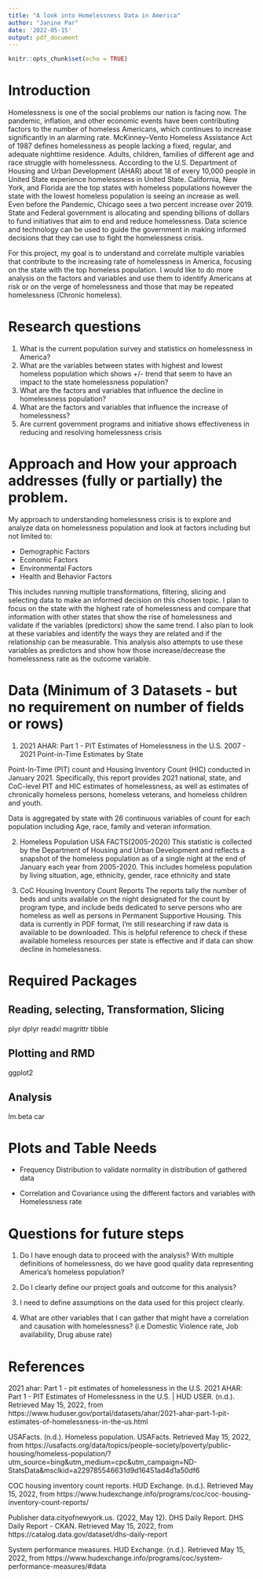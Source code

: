 ---
title: "A look into Homelessness Data in America"
author: "Janine Par"
date: '2022-05-15'
output: pdf_document
---

```{r setup, include=FALSE}
knitr::opts_chunk$set(echo = TRUE)
```

# Introduction
Homelessness is one of the social problems our nation is facing now. The pandemic, inflation, and other economic events have been contributing factors to the number of homeless Americans, which continues to increase significantly in an alarming rate. McKinney–Vento Homeless Assistance Act of 1987 defines homelessness as people lacking a fixed, regular, and adequate nighttime residence. Adults, children, families of different age and race struggle with homelessness. According to the U.S. Department of Housing and Urban Development (AHAR) about 18 of every 10,000 people in United State experience homelessness in United State. California, New York, and Florida are the top states with homeless populations however the state with the lowest homeless population is seeing an increase as well. Even before the Pandemic, Chicago sees a two percent increase over 2019. State and Federal government is allocating and spending billions of dollars to fund initiatives that aim to end and reduce homelessness. Data science and technology can be used to guide the government in making informed decisions that they can use to fight the homelessness crisis. 

For this project, my goal is to understand and correlate multiple variables that contribute to the increasing rate of homelessness in America, focusing on the state with the top homeless population. I would like to do more analysis on the factors and variables and use them to identify Americans at risk or on the verge of homelessness and those that may be repeated homelessness (Chronic homeless). 

# Research questions

1. What is the current population survey and statistics on homelessness in America? 
1. What are the variables between states with highest and lowest homeless population which shows +/- trend that seem to have an impact to the state homelessness population? 
1. What are the  factors and variables that influence the decline in homelessness population?
1. What are the  factors and variables that influence the increase of homelessness?
1. Are current government programs and initiative shows effectiveness in reducing and resolving homelessness crisis


# Approach and How your approach addresses (fully or partially) the problem.

My approach to understanding homelessness crisis is to explore and analyze data on homelessness population and look at factors including but not limited to:

- Demographic Factors
- Economic Factors
- Environmental Factors
- Health and Behavior Factors

This includes running multiple transformations, filtering, slicing and selecting data to make an informed decision on this chosen topic. I plan to focus on the state with the highest rate of homelessness and compare that information with other states that show the rise of homelessness and validate if the variables (predictors) show the same trend. I also plan to look at these variables and identify the ways they are related and if the relationship can be measurable. This analysis also attempts to use these variables as predictors and show how those increase/decrease the homelessness rate as the outcome variable.


# Data  (Minimum of 3 Datasets - but no requirement on number of fields or rows)


1. 2021 AHAR: Part 1 - PIT Estimates of Homelessness in the U.S. 
2007 - 2021 Point-in-Time Estimates by State 

Point-In-Time (PIT) count and Housing Inventory Count (HIC) conducted in January 2021. Specifically, this report provides 2021 national, state, and CoC-level PIT and HIC estimates of homelessness, as well as estimates of chronically homeless persons, homeless veterans, and homeless children and youth. 

Data is aggregated by state with 26 continuous variables of count for each population including Age, race, family and veteran information. 

2. Homeless Population USA FACTS(2005-2020)
This statistic is collected by the Department of Housing and Urban Development and reflects a snapshot of the homeless population as of a single night at the end of January each year from 2005-2020. This includes homeless population by living situation, age, ethnicity, gender, race ethnicity and state


3. CoC Housing Inventory Count Reports
The reports tally the number of beds and units available on the night designated for the count by program type, and include beds dedicated to serve persons who are homeless as well as persons in Permanent Supportive Housing. This data is currently in PDF format, I'm still researching if raw data is available to be downloaded. This is helpful reference to check if these available homeless resources per state is effective and if data can show decline in homelessness.


# Required Packages

## Reading, selecting, Transformation, Slicing

plyr
dplyr
readxl
magrittr
tibble

## Plotting and RMD

ggplot2 

## Analysis

lm.beta
car

# Plots and Table Needs

- Frequency Distribution to validate normality in distribution of gathered data

- Correlation and Covariance using the different factors and variables with Homelessness rate


# Questions for future steps

1. Do I have enough data to proceed with the analysis? With multiple definitions of homelessness, do we have good quality data representing America's homeless population? 

1. Do I clearly define our project goals and outcome for this analysis?

1. I need to define assumptions on the data used for this project clearly. 

1. What are other variables that I can gather that might have a correlation and causation with homelessness? (i.e Domestic Violence rate, Job availability, Drug abuse rate)

# References

2021 ahar: Part 1 - pit estimates of homelessness in the U.S. 2021 AHAR: Part 1 - PIT Estimates of Homelessness in the U.S. | HUD USER. (n.d.). Retrieved May 15, 2022, from https://www.huduser.gov/portal/datasets/ahar/2021-ahar-part-1-pit-estimates-of-homelessness-in-the-us.html 


USAFacts. (n.d.). Homeless population. USAFacts. Retrieved May 15, 2022, from https://usafacts.org/data/topics/people-society/poverty/public-housing/homeless-population/?utm_source=bing&utm_medium=cpc&utm_campaign=ND-StatsData&msclkid=a229785546631d9d16451ad4d1a50df6 

COC housing inventory count reports. HUD Exchange. (n.d.). Retrieved May 15, 2022, from https://www.hudexchange.info/programs/coc/coc-housing-inventory-count-reports/ 

Publisher data.cityofnewyork.us. (2022, May 12). DHS Daily Report. DHS Daily Report - CKAN. Retrieved May 15, 2022, from https://catalog.data.gov/dataset/dhs-daily-report 

System performance measures. HUD Exchange. (n.d.). Retrieved May 15, 2022, from https://www.hudexchange.info/programs/coc/system-performance-measures/#data 


